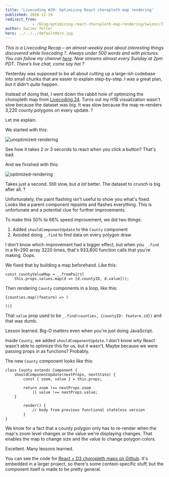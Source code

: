 ```yaml
---
title: 'Livecoding #29: Optimizing React choropleth map rendering'
published: 2016-12-19
redirect_from: 
            - /blog/optimizing-react-choropleth-map-rendering/swizec/7302
author: Swizec Teller
hero: ../../../defaultHero.jpg
---
```

_This is a Livecoding Recap – an almost-weekly post about interesting things discovered while livecoding ?. Always under 500 words and with pictures. You can follow my channel [here](https://livecoding.tv/swizec). New streams almost every Sunday at 2pm PDT. There’s live chat, come say hai ?_





Yesterday was supposed to be all about cutting up a large-ish codebase into small chunks that are easier to explain step-by-step. I was a great plan, but it didn't _quite_ happen.



Instead of doing that, I went down the rabbit hole of optimizing the choropleth map from [Livecoding 24](https://swizec.com/blog/livecoding-24-choropleth-react-js/swizec/7078). Turns out my H1B visualization wasn't slow because the dataset was big. It was slow because the map re-renders 3,220 county polygons on every update. ?



Let me explain.



We started with this:



![unoptimized-rendering](./img/blog-wp-content-uploads-2016-12-unoptimized-rendering.gif)



See how it takes 2 or 3 seconds to react when you click a button? That's bad.



And we finished with this:



![optimized-rendering](./img/blog-wp-content-uploads-2016-12-optimized-rendering.gif)



Takes just a second. Still slow, but _a lot_ better. The dataset to crunch is big after all. ?



Unfortunately, the paint flashing isn't useful to show you what's fixed. Looks like a parent component repaints and flashes everything. This is unfortunate and a potential clue for further improvements.



To make this 50% to 66% speed improvement, we did two things:



1. Added `shouldComponentUpdate` to the `County` component
2. Avoided doing `_.find` to find data on every polygon draw



I don't know which improvement had a bigger effect, but when you `_.find` in a N=290 array 3220 times, that's 933,800 function calls that you're making. Oops.



We fixed that by building a map beforehand. Like this:



```
const countyValueMap = _.fromPairs(
    this.props.values.map(d => [d.countyID, d.value]));
```



Then rendering `County` components in a loop, like this:



```
{counties.map((feature) => (
    
))}
```



That `value` prop used to be `_.find(counties, {countyID: feature.id})` and that was dumb.



Lesson learned. Big-O matters even when you're just doing JavaScript.



Inside `County`, we added `shouldComponentUpdate`. I don't know _why_ React wasn't able to optimize this for us, but it wasn't. Maybe because we were passing props in as functions? Probably.



The new `County` component looks like this:



```
class County extends Component {
    shouldComponentUpdate(nextProps, nextState) {
        const { zoom, value } = this.props;

        return zoom !== nextProps.zoom
            || value !== nextProps.value;
    }

        render() {
            // body from previous functional stateless version
        }
}
```



We know for a fact that a county polygon only has to re-render when the map's zoom level changes or the value we're displaying changes. That enables the map to change size and the value to change polygon colors.



Excellent. Many lessons learned.



You can see the code for [React + D3 choropleth maps on Github](https://github.com/Swizec/h1b-software-salaries/tree/create-react-app/src/components/CountyMap). It's embedded in a larger project, so there's some context-specific stuff, but the component itself is made to be pretty general.